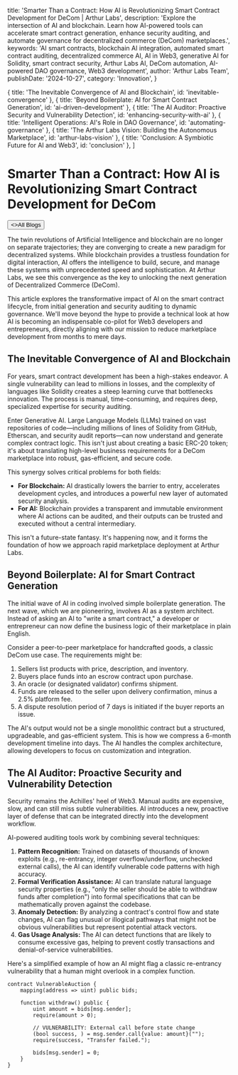 
  title: 'Smarter Than a Contract: How AI is Revolutionizing Smart Contract Development for DeCom | Arthur Labs',
  description: 'Explore the intersection of AI and blockchain. Learn how AI-powered tools can accelerate smart contract generation, enhance security auditing, and automate governance for decentralized commerce (DeCom) marketplaces.',
  keywords: 'AI smart contracts, blockchain AI integration, automated smart contract auditing, decentralized commerce AI, AI in Web3, generative AI for Solidity, smart contract security, Arthur Labs AI, DeCom automation, AI-powered DAO governance, Web3 development',
  author: 'Arthur Labs Team',
  publishDate: '2024-10-27',
  category: 'Innovation',
}

  { title: 'The Inevitable Convergence of AI and Blockchain', id: 'inevitable-convergence' },
  { title: 'Beyond Boilerplate: AI for Smart Contract Generation', id: 'ai-driven-development' },
  { title: 'The AI Auditor: Proactive Security and Vulnerability Detection', id: 'enhancing-security-with-ai' },
  { title: 'Intelligent Operations: AI\'s Role in DAO Governance', id: 'automating-governance' },
  { title: 'The Arthur Labs Vision: Building the Autonomous Marketplace', id: 'arthur-labs-vision' },
  { title: 'Conclusion: A Symbiotic Future for AI and Web3', id: 'conclusion' },
]

<HeroPattern />

# Smarter Than a Contract: How AI is Revolutionizing Smart Contract Development for DeCom

<div className="not-prose mt-6 mb-16 flex gap-3">
  <Button href="/blogs" arrow="left">
    <>All Blogs</>
  </Button>
</div>

The twin revolutions of Artificial Intelligence and blockchain are no longer on separate trajectories; they are converging to create a new paradigm for decentralized systems. While blockchain provides a trustless foundation for digital interaction, AI offers the intelligence to build, secure, and manage these systems with unprecedented speed and sophistication. At Arthur Labs, we see this convergence as the key to unlocking the next generation of Decentralized Commerce (DeCom).

This article explores the transformative impact of AI on the smart contract lifecycle, from initial generation and security auditing to dynamic governance. We'll move beyond the hype to provide a technical look at how AI is becoming an indispensable co-pilot for Web3 developers and entrepreneurs, directly aligning with our mission to reduce marketplace development from months to mere days.

<h2 id="inevitable-convergence">The Inevitable Convergence of AI and Blockchain</h2>

For years, smart contract development has been a high-stakes endeavor. A single vulnerability can lead to millions in losses, and the complexity of languages like Solidity creates a steep learning curve that bottlenecks innovation. The process is manual, time-consuming, and requires deep, specialized expertise for security auditing.

Enter Generative AI. Large Language Models (LLMs) trained on vast repositories of code—including millions of lines of Solidity from GitHub, Etherscan, and security audit reports—can now understand and generate complex contract logic. This isn't just about creating a basic ERC-20 token; it's about translating high-level business requirements for a DeCom marketplace into robust, gas-efficient, and secure code.

This synergy solves critical problems for both fields:
- **For Blockchain:** AI drastically lowers the barrier to entry, accelerates development cycles, and introduces a powerful new layer of automated security analysis.
- **For AI:** Blockchain provides a transparent and immutable environment where AI actions can be audited, and their outputs can be trusted and executed without a central intermediary.

This isn't a future-state fantasy. It's happening now, and it forms the foundation of how we approach rapid marketplace deployment at Arthur Labs.

<h2 id="ai-driven-development">Beyond Boilerplate: AI for Smart Contract Generation</h2>

The initial wave of AI in coding involved simple boilerplate generation. The next wave, which we are pioneering, involves AI as a system architect. Instead of asking an AI to "write a smart contract," a developer or entrepreneur can now define the business logic of their marketplace in plain English.

Consider a peer-to-peer marketplace for handcrafted goods, a classic DeCom use case. The requirements might be:

1.  Sellers list products with price, description, and inventory.
2.  Buyers place funds into an escrow contract upon purchase.
3.  An oracle (or designated validator) confirms shipment.
4.  Funds are released to the seller upon delivery confirmation, minus a 2.5% platform fee.
5.  A dispute resolution period of 7 days is initiated if the buyer reports an issue.


The AI's output would not be a single monolithic contract but a structured, upgradeable, and gas-efficient system. This is how we compress a 6-month development timeline into days. The AI handles the complex architecture, allowing developers to focus on customization and integration.

<h2 id="enhancing-security-with-ai">The AI Auditor: Proactive Security and Vulnerability Detection</h2>

Security remains the Achilles' heel of Web3. Manual audits are expensive, slow, and can still miss subtle vulnerabilities. AI introduces a new, proactive layer of defense that can be integrated directly into the development workflow.

AI-powered auditing tools work by combining several techniques:

1.  **Pattern Recognition:** Trained on datasets of thousands of known exploits (e.g., re-entrancy, integer overflow/underflow, unchecked external calls), the AI can identify vulnerable code patterns with high accuracy.
2.  **Formal Verification Assistance:** AI can translate natural language security properties (e.g., "only the seller should be able to withdraw funds after completion") into formal specifications that can be mathematically proven against the codebase.
3.  **Anomaly Detection:** By analyzing a contract's control flow and state changes, AI can flag unusual or illogical pathways that might not be obvious vulnerabilities but represent potential attack vectors.
4.  **Gas Usage Analysis:** The AI can detect functions that are likely to consume excessive gas, helping to prevent costly transactions and denial-of-service vulnerabilities.

Here's a simplified example of how an AI might flag a classic re-entrancy vulnerability that a human might overlook in a complex function.

```
contract VulnerableAuction {
    mapping(address => uint) public bids;

    function withdraw() public {
        uint amount = bids[msg.sender];
        require(amount > 0);

        // VULNERABILITY: External call before state change
        (bool success, ) = msg.sender.call{value: amount}("");
        require(success, "Transfer failed.");

        bids[msg.sender] = 0;
    }
}
```

<div className="mt-16"><Socials /></div>
